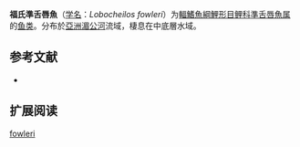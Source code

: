 {{Speciesbox
| name = 福氏準舌唇魚
| status = NE
| status_system = IUCN3.1
| image = 
| genus = Lobocheilos
| species = fowleri
| authority = Pellegrin & Chevey, 1936
| synonyms = *''Tylognathus fowleri'' ,<br /><small>Pellegrin & Chevey, 1936 </small>
}}

'''福氏準舌唇魚'''（[[学名|学名]]：''Lobocheilos fowleri''）为[[輻鰭魚綱|輻鰭魚綱]][[鯉形目|鯉形目]][[鲤科|鲤科]][[準舌唇魚属|準舌唇魚属]]的[[鱼类|鱼类]]。分布於[[亞洲|亞洲]][[湄公河|湄公河]]流域，棲息在中底層水域。

== 参考文献 ==
*{{FishBase_species|genus=Lobocheilos|species=fowleri|year=2011|month=12}}

== 扩展阅读 ==
{{refbegin}}
{{wikispecies-inline|Lobocheilos |福氏準舌唇魚}}
{{refend}}
{{Taxonbar|from=Q3764090}}

[[Category:準舌唇魚属|fowleri]]


{{鯉形目小作品}}